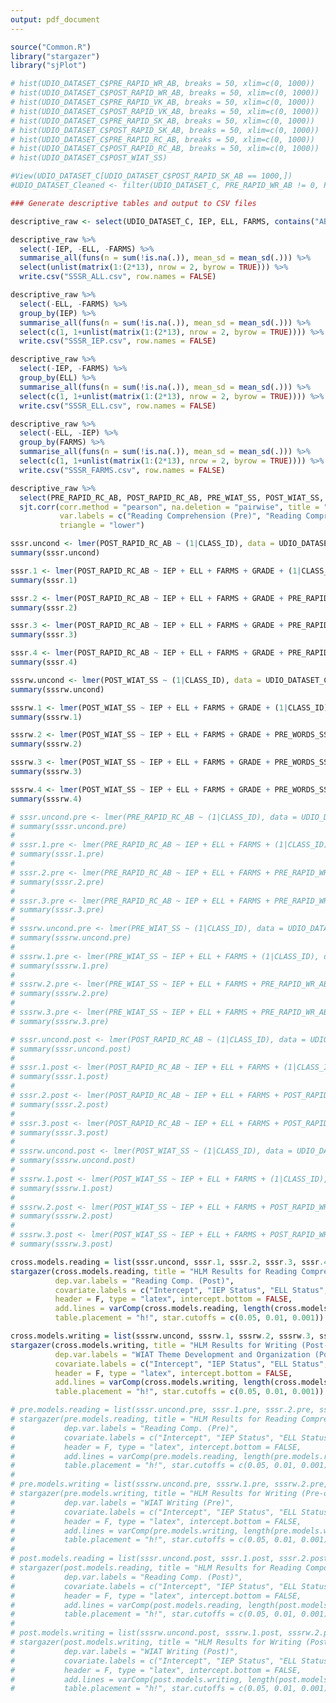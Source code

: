 ```yaml
---
output: pdf_document
---
```


```r
source("Common.R")
library("stargazer")
library("sjPlot")

# hist(UDIO_DATASET_C$PRE_RAPID_WR_AB, breaks = 50, xlim=c(0, 1000))
# hist(UDIO_DATASET_C$POST_RAPID_WR_AB, breaks = 50, xlim=c(0, 1000))
# hist(UDIO_DATASET_C$PRE_RAPID_VK_AB, breaks = 50, xlim=c(0, 1000))
# hist(UDIO_DATASET_C$POST_RAPID_VK_AB, breaks = 50, xlim=c(0, 1000))
# hist(UDIO_DATASET_C$PRE_RAPID_SK_AB, breaks = 50, xlim=c(0, 1000))
# hist(UDIO_DATASET_C$POST_RAPID_SK_AB, breaks = 50, xlim=c(0, 1000))
# hist(UDIO_DATASET_C$PRE_RAPID_RC_AB, breaks = 50, xlim=c(0, 1000))
# hist(UDIO_DATASET_C$POST_RAPID_RC_AB, breaks = 50, xlim=c(0, 1000))
# hist(UDIO_DATASET_C$POST_WIAT_SS)

#View(UDIO_DATASET_C[UDIO_DATASET_C$POST_RAPID_SK_AB == 1000,])
#UDIO_DATASET_Cleaned <- filter(UDIO_DATASET_C, PRE_RAPID_WR_AB != 0, POST_RAPID_WR_AB != 0, POST_RAPID_SK_AB != 0)
```

```r
### Generate descriptive tables and output to CSV files

descriptive_raw <- select(UDIO_DATASET_C, IEP, ELL, FARMS, contains("AB"), contains("SS"), -contains("_C"), -contains("_N"), -CLASS_ID, -discuss, KEY_COUNT)

descriptive_raw %>%
  select(-IEP, -ELL, -FARMS) %>%
  summarise_all(funs(n = sum(!is.na(.)), mean_sd = mean_sd(.))) %>%
  select(unlist(matrix(1:(2*13), nrow = 2, byrow = TRUE))) %>%
  write.csv("SSSR_ALL.csv", row.names = FALSE)

descriptive_raw %>%
  select(-ELL, -FARMS) %>%
  group_by(IEP) %>%
  summarise_all(funs(n = sum(!is.na(.)), mean_sd = mean_sd(.))) %>%
  select(c(1, 1+unlist(matrix(1:(2*13), nrow = 2, byrow = TRUE)))) %>%
  write.csv("SSSR_IEP.csv", row.names = FALSE)

descriptive_raw %>%
  select(-IEP, -FARMS) %>%
  group_by(ELL) %>%
  summarise_all(funs(n = sum(!is.na(.)), mean_sd = mean_sd(.))) %>%
  select(c(1, 1+unlist(matrix(1:(2*13), nrow = 2, byrow = TRUE)))) %>%
  write.csv("SSSR_ELL.csv", row.names = FALSE)

descriptive_raw %>%
  select(-ELL, -IEP) %>%
  group_by(FARMS) %>%
  summarise_all(funs(n = sum(!is.na(.)), mean_sd = mean_sd(.))) %>%
  select(c(1, 1+unlist(matrix(1:(2*13), nrow = 2, byrow = TRUE)))) %>%
  write.csv("SSSR_FARMS.csv", row.names = FALSE)

descriptive_raw %>%
  select(PRE_RAPID_RC_AB, POST_RAPID_RC_AB, PRE_WIAT_SS, POST_WIAT_SS, PRE_RAPID_WR_AB, PRE_RAPID_VK_AB, PRE_RAPID_SK_AB, PRE_WORDS_SS, KEY_COUNT) %>%
  sjt.corr(corr.method = "pearson", na.deletion = "pairwise", title = "Correlation Table", file = "corr.table.html",
           var.labels = c("Reading Comprehension (Pre)", "Reading Comprehension (Post)", "WIAT Organization (Pre)", "WIAT Organization (Post)", "Orthographic Knowledge", "Vocabulary Knowledge", "Syntactic Knowledge", "WIAT Word Count", "Keyboarding"),
           triangle = "lower")
```


```r
sssr.uncond <- lmer(POST_RAPID_RC_AB ~ (1|CLASS_ID), data = UDIO_DATASET_C)
summary(sssr.uncond)

sssr.1 <- lmer(POST_RAPID_RC_AB ~ IEP + ELL + FARMS + GRADE + (1|CLASS_ID), data = UDIO_DATASET_C)
summary(sssr.1)

sssr.2 <- lmer(POST_RAPID_RC_AB ~ IEP + ELL + FARMS + GRADE + PRE_RAPID_WR_AB_C + PRE_RAPID_VK_AB_C + PRE_RAPID_SK_AB_C + (1|CLASS_ID), data = UDIO_DATASET_C)
summary(sssr.2)

sssr.3 <- lmer(POST_RAPID_RC_AB ~ IEP + ELL + FARMS + GRADE + PRE_RAPID_WR_AB_C + PRE_RAPID_VK_AB_C + PRE_RAPID_SK_AB_C + PRE_WIAT_SS_C+ (1|CLASS_ID), data = UDIO_DATASET_C)
summary(sssr.3)

sssr.4 <- lmer(POST_RAPID_RC_AB ~ IEP + ELL + FARMS + GRADE + PRE_RAPID_WR_AB_C + PRE_RAPID_VK_AB_C + PRE_RAPID_SK_AB_C + PRE_WIAT_SS_C + PRE_WIAT_SS_C:GRADE + (1|CLASS_ID), data = UDIO_DATASET_C)
summary(sssr.4)

sssrw.uncond <- lmer(POST_WIAT_SS ~ (1|CLASS_ID), data = UDIO_DATASET_C)
summary(sssrw.uncond)

sssrw.1 <- lmer(POST_WIAT_SS ~ IEP + ELL + FARMS + GRADE + (1|CLASS_ID), data = UDIO_DATASET_C)
summary(sssrw.1)

sssrw.2 <- lmer(POST_WIAT_SS ~ IEP + ELL + FARMS + GRADE + PRE_WORDS_SS_C + KEY_COUNT_C + (1|CLASS_ID), data = UDIO_DATASET_C)
summary(sssrw.2)

sssrw.3 <- lmer(POST_WIAT_SS ~ IEP + ELL + FARMS + GRADE + PRE_WORDS_SS_C + KEY_COUNT_C + PRE_RAPID_WR_AB_C + PRE_RAPID_VK_AB_C + PRE_RAPID_SK_AB_C + (1|CLASS_ID), data = UDIO_DATASET_C)
summary(sssrw.3)

sssrw.4 <- lmer(POST_WIAT_SS ~ IEP + ELL + FARMS + GRADE + PRE_WORDS_SS_C + KEY_COUNT_C + PRE_RAPID_WR_AB_C + PRE_RAPID_VK_AB_C + PRE_RAPID_SK_AB_C + PRE_RAPID_RC_AB_C + (1|CLASS_ID), data = UDIO_DATASET_C)
summary(sssrw.4)
```

```r
# sssr.uncond.pre <- lmer(PRE_RAPID_RC_AB ~ (1|CLASS_ID), data = UDIO_DATASET_Cleaned)
# summary(sssr.uncond.pre)
# 
# sssr.1.pre <- lmer(PRE_RAPID_RC_AB ~ IEP + ELL + FARMS + (1|CLASS_ID), data = UDIO_DATASET_Cleaned)
# summary(sssr.1.pre)
# 
# sssr.2.pre <- lmer(PRE_RAPID_RC_AB ~ IEP + ELL + FARMS + PRE_RAPID_WR_AB_C + PRE_RAPID_VK_AB_C + PRE_RAPID_SK_AB_C + (1|CLASS_ID), data = UDIO_DATASET_Cleaned)
# summary(sssr.2.pre)
# 
# sssr.3.pre <- lmer(PRE_RAPID_RC_AB ~ IEP + ELL + FARMS + PRE_RAPID_WR_AB_C + PRE_RAPID_VK_AB_C + PRE_RAPID_SK_AB_C + PRE_WORDS_SS_C + PRE_WIAT_SS_C + (1|CLASS_ID), data = UDIO_DATASET_Cleaned)
# summary(sssr.3.pre)
# 
# sssrw.uncond.pre <- lmer(PRE_WIAT_SS ~ (1|CLASS_ID), data = UDIO_DATASET_Cleaned)
# summary(sssrw.uncond.pre)
# 
# sssrw.1.pre <- lmer(PRE_WIAT_SS ~ IEP + ELL + FARMS + (1|CLASS_ID), data = UDIO_DATASET_Cleaned)
# summary(sssrw.1.pre)
# 
# sssrw.2.pre <- lmer(PRE_WIAT_SS ~ IEP + ELL + FARMS + PRE_RAPID_WR_AB_C + PRE_RAPID_VK_AB_C + PRE_RAPID_SK_AB_C + PRE_RAPID_RC_AB_C + (1|CLASS_ID), data = UDIO_DATASET_Cleaned)
# summary(sssrw.2.pre)
# 
# sssrw.3.pre <- lmer(PRE_WIAT_SS ~ IEP + ELL + FARMS + PRE_RAPID_WR_AB_C + PRE_RAPID_VK_AB_C + PRE_RAPID_SK_AB_C + PRE_RAPID_RC_AB_C + PRE_WORDS_SS_C + (1|CLASS_ID), data = UDIO_DATASET_Cleaned)
# summary(sssrw.3.pre)
```


```r
# sssr.uncond.post <- lmer(POST_RAPID_RC_AB ~ (1|CLASS_ID), data = UDIO_DATASET_Cleaned)
# summary(sssr.uncond.post)
# 
# sssr.1.post <- lmer(POST_RAPID_RC_AB ~ IEP + ELL + FARMS + (1|CLASS_ID), data = UDIO_DATASET_Cleaned)
# summary(sssr.1.post)
# 
# sssr.2.post <- lmer(POST_RAPID_RC_AB ~ IEP + ELL + FARMS + POST_RAPID_WR_AB_C + POST_RAPID_VK_AB_C + POST_RAPID_SK_AB_C + (1|CLASS_ID), data = UDIO_DATASET_Cleaned)
# summary(sssr.2.post)
# 
# sssr.3.post <- lmer(POST_RAPID_RC_AB ~ IEP + ELL + FARMS + POST_RAPID_WR_AB_C + POST_RAPID_VK_AB_C + POST_RAPID_SK_AB_C + POST_WORDS_SS_C + POST_WIAT_SS_C + (1|CLASS_ID), data = UDIO_DATASET_Cleaned)
# summary(sssr.3.post)
# 
# sssrw.uncond.post <- lmer(POST_WIAT_SS ~ (1|CLASS_ID), data = UDIO_DATASET_Cleaned)
# summary(sssrw.uncond.post)
# 
# sssrw.1.post <- lmer(POST_WIAT_SS ~ IEP + ELL + FARMS + (1|CLASS_ID), data = UDIO_DATASET_Cleaned)
# summary(sssrw.1.post)
# 
# sssrw.2.post <- lmer(POST_WIAT_SS ~ IEP + ELL + FARMS + POST_RAPID_WR_AB_C + POST_RAPID_VK_AB_C + POST_RAPID_SK_AB_C + POST_RAPID_RC_AB_C + (1|CLASS_ID), data = UDIO_DATASET_Cleaned)
# summary(sssrw.2.post)
# 
# sssrw.3.post <- lmer(POST_WIAT_SS ~ IEP + ELL + FARMS + POST_RAPID_WR_AB_C + POST_RAPID_VK_AB_C + POST_RAPID_SK_AB_C + POST_RAPID_RC_AB_C + POST_WORDS_SS_C + (1|CLASS_ID), data = UDIO_DATASET_Cleaned)
# summary(sssrw.3.post)
```

```r
cross.models.reading = list(sssr.uncond, sssr.1, sssr.2, sssr.3, sssr.4)
stargazer(cross.models.reading, title = "HLM Results for Reading Comprehension (Post-on-Pre)",
          dep.var.labels = "Reading Comp. (Post)",
          covariate.labels = c("Intercept", "IEP Status", "ELL Status", "Free/Reduced Lunch", "Grade 7", "Grade 8", "Orthographic Know. (Pre)", "Voc. Know. (Pre)", "Syn. Know. (Pre)", "WIAT Organization", "Grade 7 x Organization", "Grade 8 x Organization"),
          header = F, type = "latex", intercept.bottom = FALSE,
          add.lines = varComp(cross.models.reading, length(cross.models.reading)), notes = "Predictors are grand-mean centered", notes.append = TRUE,
          table.placement = "h!", star.cutoffs = c(0.05, 0.01, 0.001))

cross.models.writing = list(sssrw.uncond, sssrw.1, sssrw.2, sssrw.3, sssrw.4)
stargazer(cross.models.writing, title = "HLM Results for Writing (Post-on-Pre)",
          dep.var.labels = "WIAT Theme Development and Organization (Post)",
          covariate.labels = c("Intercept", "IEP Status", "ELL Status", "Free/Reduced Lunch", "Grade 7", "Grade 8", "WIAT Word Count", "Keyboarding", "Orthographic Know. (Pre)", "Voc. Know. (Pre)", "Syn. Know. (Pre)", "Reading Comp. (Pre)"),
          header = F, type = "latex", intercept.bottom = FALSE,
          add.lines = varComp(cross.models.writing, length(cross.models.writing)), notes = "Predictors are grand-mean centered", notes.append = TRUE,
          table.placement = "h!", star.cutoffs = c(0.05, 0.01, 0.001))

# pre.models.reading = list(sssr.uncond.pre, sssr.1.pre, sssr.2.pre, sssr.3.pre)
# stargazer(pre.models.reading, title = "HLM Results for Reading Comprehension (Pre-only)",
#           dep.var.labels = "Reading Comp. (Pre)",
#           covariate.labels = c("Intercept", "IEP Status", "ELL Status", "Free/Reduced Lunch", "Word Recog. (Pre)", "Voc. Know. (Pre)", "Syn. Know. (Pre)", "WIAT Conventions (Pre)", "WIAT Writing (Pre)"),
#           header = F, type = "latex", intercept.bottom = FALSE,
#           add.lines = varComp(pre.models.reading, length(pre.models.reading)), notes = "Predictors are grand-mean centered", notes.append = TRUE,
#           table.placement = "h!", star.cutoffs = c(0.05, 0.01, 0.001))
# 
# pre.models.writing = list(sssrw.uncond.pre, sssrw.1.pre, sssrw.2.pre, sssrw.3.pre)
# stargazer(pre.models.writing, title = "HLM Results for Writing (Pre-only)",
#           dep.var.labels = "WIAT Writing (Pre)",
#           covariate.labels = c("Intercept", "IEP Status", "ELL Status", "Free/Reduced Lunch", "Word Recog. (Pre)", "Voc. Know. (Pre)", "Syn. Know. (Pre)", "Reading Comp. (Pre)", "WIAT Conventions (Pre)"),
#           header = F, type = "latex", intercept.bottom = FALSE,
#           add.lines = varComp(pre.models.writing, length(pre.models.writing)), notes = "Predictors are grand-mean centered", notes.append = TRUE,
#           table.placement = "h!", star.cutoffs = c(0.05, 0.01, 0.001))
# 
# post.models.reading = list(sssr.uncond.post, sssr.1.post, sssr.2.post, sssr.3.post)
# stargazer(post.models.reading, title = "HLM Results for Reading Composthension (Post-only)",
#           dep.var.labels = "Reading Comp. (Post)",
#           covariate.labels = c("Intercept", "IEP Status", "ELL Status", "Free/Reduced Lunch", "Word Recog. (Post)", "Voc. Know. (Post)", "Syn. Know. (Post)", "WIAT Conventions (Post)", "WIAT Writing (Post)"),
#           header = F, type = "latex", intercept.bottom = FALSE,
#           add.lines = varComp(post.models.reading, length(post.models.reading)), notes = "Predictors are grand-mean centered", notes.append = TRUE,
#           table.placement = "h!", star.cutoffs = c(0.05, 0.01, 0.001))
# 
# post.models.writing = list(sssrw.uncond.post, sssrw.1.post, sssrw.2.post, sssrw.3.post)
# stargazer(post.models.writing, title = "HLM Results for Writing (Post-only)",
#           dep.var.labels = "WIAT Writing (Post)",
#           covariate.labels = c("Intercept", "IEP Status", "ELL Status", "Free/Reduced Lunch", "Word Recog. (Post)", "Voc. Know. (Post)", "Syn. Know. (Post)", "Reading Comp. (Post)", "WIAT Conventions (Post)"),
#           header = F, type = "latex", intercept.bottom = FALSE,
#           add.lines = varComp(post.models.writing, length(post.models.writing)), notes = "Pretdictors are grand-mean centered", notes.append = TRUE,
#           table.placement = "h!", star.cutoffs = c(0.05, 0.01, 0.001))
```